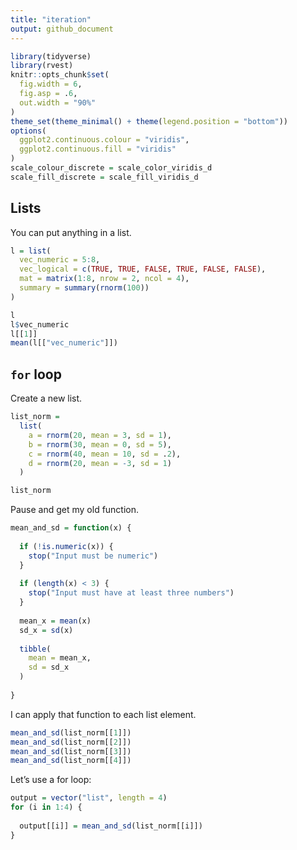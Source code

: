 ```yaml
---
title: "iteration"
output: github_document
---
```



```r
library(tidyverse)
library(rvest)
knitr::opts_chunk$set(
  fig.width = 6,
  fig.asp = .6,
  out.width = "90%"
)
theme_set(theme_minimal() + theme(legend.position = "bottom"))
options(
  ggplot2.continuous.colour = "viridis",
  ggplot2.continuous.fill = "viridis"
)
scale_colour_discrete = scale_color_viridis_d
scale_fill_discrete = scale_fill_viridis_d
```


## Lists

You can put anything in a list. 

```r
l = list(
  vec_numeric = 5:8,
  vec_logical = c(TRUE, TRUE, FALSE, TRUE, FALSE, FALSE),
  mat = matrix(1:8, nrow = 2, ncol = 4),
  summary = summary(rnorm(100))
)
```

```r
l
l$vec_numeric
l[[1]]
mean(l[["vec_numeric"]])
```

## `for` loop

Create a new list.

```r
list_norm = 
  list(
    a = rnorm(20, mean = 3, sd = 1),
    b = rnorm(30, mean = 0, sd = 5),
    c = rnorm(40, mean = 10, sd = .2),
    d = rnorm(20, mean = -3, sd = 1)
  )
```

```r
list_norm
```

Pause and get my old function.

```r
mean_and_sd = function(x) {
  
  if (!is.numeric(x)) {
    stop("Input must be numeric")
  }
  
  if (length(x) < 3) {
    stop("Input must have at least three numbers")
  }
  
  mean_x = mean(x)
  sd_x = sd(x)
  
  tibble(
    mean = mean_x,
    sd = sd_x
  )
  
}
```

I can apply that function to each list element. 

```r
mean_and_sd(list_norm[[1]])
mean_and_sd(list_norm[[2]])
mean_and_sd(list_norm[[3]])
mean_and_sd(list_norm[[4]])
```

Let's use a for loop:

```r
output = vector("list", length = 4)
for (i in 1:4) {
  
  output[[i]] = mean_and_sd(list_norm[[i]])
}
```


